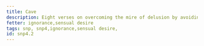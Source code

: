 ```yaml
---
title: Cave
description: Eight verses on overcoming the mire of delusion by avoiding attachment to sensory pleasures, discerning their causes, and practicing for being free of 'mine'.
fetter: ignorance,sensual desire
tags: snp, snp4,ignorance,sensual desire,
id: snp4.2
---
```



<Title />
<Description />

<Verse>
A being, enveloped by many things within the cave of ignorance,
stands deeply mired in delusion;
Such a one is far from seclusion,
For sensual pleasures in the world are not easy to relinquish.

Arising from desire and bound to the pleasure of existence,
they are difficult to liberate, for one cannot liberate another;
Whether reflecting on the past or anticipating the future,
they long for these desires, recurring echoes of the past.

Greedy, entangled, and confused in sensual pleasures,
they are cast into dire and perilous circumstances;
Brought to suffering, they lament,
'What indeed shall we become after departing from here?'"

Therefore one should train earnestly here and now,
by discerning the causes of turmoil in the world;
One should avoid actions that provoke further discord,
for the wise proclaim, "Life is fleeting."

I see in the world, beings struggling,
engulfed in craving within their existences;
Base individuals chatter at death's door,
still caught in the unquenched craving of repeated existence.

Observe them struggling in identities claimed as 'mine',
just like fish in a dwindling stream of shallow water;
Having seen this too, one should actively practice to be free from 'mine',
not forming attachments to any existence.

Balancing extremes, one should temper their desires,
fully aware of sensory contacts without succumbing to cravings;
Abstaining from actions that are condemnable,
the wise remain unattached to what is seen and heard.

Fully comprehending perception, one should cross beyond the flood,
amidst all possessions, the sage is detached;
Having extracted the dart of affliction, he proceeds with vigilant awareness,
devoid of desire for this world or beyond.
</Verse>